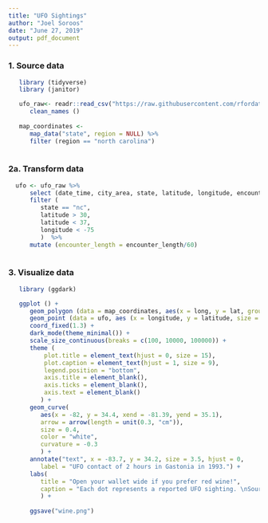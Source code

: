```yaml
---
title: "UFO Sightings"
author: "Joel Soroos"
date: "June 27, 2019"
output: pdf_document
---
```


### 1. Source data
```r

   library (tidyverse)
   library (janitor) 

   ufo_raw<- readr::read_csv("https://raw.githubusercontent.com/rfordatascience/tidytuesday/master/data/2019/2019-06-25/ufo_sightings.csv") %>%
      clean_names ()
   
   map_coordinates <- 
      map_data("state", region = NULL) %>%
      filter (region == "north carolina")  
   
```

### 2a.  Transform data
```r

  ufo <- ufo_raw %>%
      select (date_time, city_area, state, latitude, longitude, encounter_length) %>%
      filter (
         state == "nc",
         latitude > 30,
         latitude < 37,
         longitude < -75
         )  %>%
      mutate (encounter_length = encounter_length/60)
  
```

### 3. Visualize data
```r

   library (ggdark)

   ggplot () +
      geom_polygon (data = map_coordinates, aes(x = long, y = lat, group = group), color = "black", fill = "#303030", size = 1.15) +
      geom_point (data = ufo, aes (x = longitude, y = latitude, size = encounter_length), color = "red") +
      coord_fixed(1.3) +
      dark_mode(theme_minimal()) +
      scale_size_continuous(breaks = c(100, 10000, 100000)) +
      theme (
          plot.title = element_text(hjust = 0, size = 15),
          plot.caption = element_text(hjust = 1, size = 9),
          legend.position = "bottom",
          axis.title = element_blank(),
          axis.ticks = element_blank(),
          axis.text = element_blank()
         ) +
      geom_curve(
         aes(x = -82, y = 34.4, xend = -81.39, yend = 35.1),
         arrow = arrow(length = unit(0.3, "cm")), 
         size = 0.4,
         color = "white", 
         curvature = -0.3
         ) +
      annotate("text", x = -83.7, y = 34.2, size = 3.5, hjust = 0,
         label = "UFO contact of 2 hours in Gastonia in 1993.") +
      labs(
         title = "Open your wallet wide if you prefer red wine!",
         caption = "Each dot represents a reported UFO sighting. \nSource: The National UFO Reporting Center  | Visualization: Joel Soroos @soroosj"
         ) +
      
      ggsave("wine.png")
```
